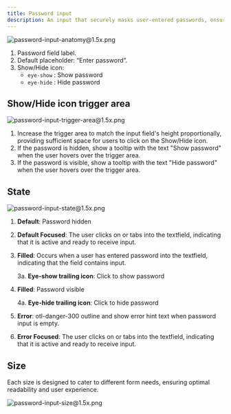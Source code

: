 ```yaml
---
title: Password input
description: An input that securely masks user-entered passwords, ensuring privacy. It typically includes an option to toggle password visibility.
---
```


![password-input-anatomy@1.5x.png](/design/password-input-anatomy1.5x.png)

1. Password field label.
2. Default placeholder: “Enter password”.
3. Show/Hide icon:
   - `eye-show` : Show password
   - `eye-hide` : Hide password

## Show/Hide icon trigger area

![password-input-trigger-area@1.5x.png](/design/password-input-trigger-area1.5x.png)

1. Increase the trigger area to match the input field's height proportionally, providing sufficient space for users to click on the Show/Hide icon.
2. If the password is hidden, show a tooltip with the text "Show password" when the user hovers over the trigger area.
3. If the password is visible, show a tooltip with the text "Hide password" when the user hovers over the trigger area.

## State

![password-input-state@1.5x.png](/design/password-input-state1.5x.png)

1. **Default**: Password hidden
2. **Default Focused**: The user clicks on or tabs into the textfield, indicating that it is active and ready to receive input.
3. **Filled**: Occurs when a user has entered password into the textfield, indicating that the field contains input.

   3a. **Eye-show trailing icon**: Click to show password

4. **Filled**: Password visible

   4a. **Eye-hide trailing icon**: Click to hide password

5. **Error**: otl-danger-300 outline and show error hint text when password input is empty.
6. **Error Focused**: The user clicks on or tabs into the textfield, indicating that it is active and ready to receive input.

## Size

Each size is designed to cater to different form needs, ensuring optimal readability and user experience.

![password-input-size@1.5x.png](/design/password-input-size@1.5x.png)
